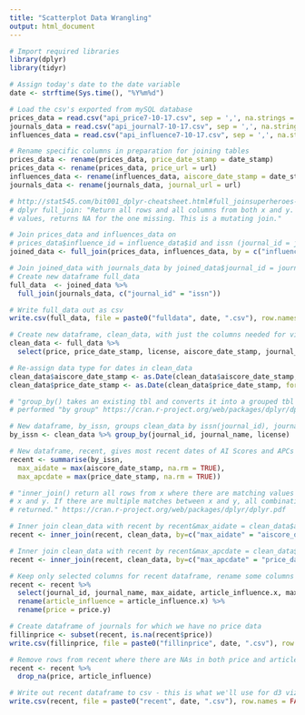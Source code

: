 ```yaml
---
title: "Scatterplot Data Wrangling"
output: html_document
---
```


```r
# Import required libraries
library(dplyr)
library(tidyr)
```

```r
# Assign today's date to the date variable
date <- strftime(Sys.time(), "%Y%m%d")
```


```r
# Load the csv's exported from mySQL database
prices_data = read.csv("api_price7-10-17.csv", sep = ',', na.strings = c("NULL", "null"))
journals_data = read.csv("api_journal7-10-17.csv", sep = ',', na.strings = c("NULL", "null"))
influences_data = read.csv("api_influence7-10-17.csv", sep = ',', na.strings = c("NULL", "null"))
```


```r
# Rename specific columns in preparation for joining tables
prices_data <- rename(prices_data, price_date_stamp = date_stamp)
prices_data <- rename(prices_data, price_url = url)
influences_data <- rename(influences_data, aiscore_date_stamp = date_stamp)
journals_data <- rename(journals_data, journal_url = url)
```

```r
# http://stat545.com/bit001_dplyr-cheatsheet.html#full_joinsuperheroes-publishers
# dplyr full_join: "Return all rows and all columns from both x and y. Where there are not matching 
# values, returns NA for the one missing. This is a mutating join."

# Join prices_data and influences_data on 
# prices_data$influence_id = influence_data$id and issn (journal_id = journal_id)
joined_data <- full_join(prices_data, influences_data, by = c("influence_id" = "id", "journal_id"))
```
```r
# Join joined_data with journals_data by joined_data$journal_id = journals_data$issn
# Create new dataframe full_data
full_data  <- joined_data %>%
  full_join(journals_data, c("journal_id" = "issn"))
```

```r
# Write full_data out as csv
write.csv(full_data, file = paste0("fulldata", date, ".csv"), row.names = FALSE, quote=FALSE)
```

```r
# Create new dataframe, clean_data, with just the columns needed for visualizations
clean_data <- full_data %>%
  select(price, price_date_stamp, license, aiscore_date_stamp, journal_id, article_influence, journal_name, category)
```

```r
# Re-assign data type for dates in clean_data
clean_data$aiscore_date_stamp <- as.Date(clean_data$aiscore_date_stamp, format = "%Y-%m-%d")
clean_data$price_date_stamp <- as.Date(clean_data$price_date_stamp, format = "%Y-%m-%d")
```

```r
# "group_by() takes an existing tbl and converts it into a grouped tbl where operations are 
# performed "by group" https://cran.r-project.org/web/packages/dplyr/dplyr.pdf

# New dataframe, by_issn, groups clean_data by issn(journal_id), journal_name, and license
by_issn <- clean_data %>% group_by(journal_id, journal_name, license)
```

```r
# New dataframe, recent, gives most recent dates of AI Scores and APCs for each group
recent <- summarise(by_issn,
  max_aidate = max(aiscore_date_stamp, na.rm = TRUE),
  max_apcdate = max(price_date_stamp, na.rm = TRUE))
```

```r
# "inner_join() return all rows from x where there are matching values in y, and all columns from
# x and y. If there are multiple matches between x and y, all combination of the matches are
# returned." https://cran.r-project.org/web/packages/dplyr/dplyr.pdf

# Inner join clean_data with recent by recent&max_aidate = clean_data$auscore_date_stamp and by issn(journal_id)
recent <- inner_join(recent, clean_data, by=c("max_aidate" = "aiscore_date_stamp","journal_id"))
```

```r
# Inner join clean_data with recent by recent&max_apcdate = clean_data$price_date_stamp and by issn(journal_id)
recent <- inner_join(recent, clean_data, by=c("max_apcdate" = "price_date_stamp","journal_id"))
```

```r
# Keep only selected columns for recent dataframe, rename some columns for readability
recent <- recent %>%
  select(journal_id, journal_name, max_aidate, article_influence.x, max_apcdate, price.y, license) %>%
  rename(article_influence = article_influence.x) %>%
  rename(price = price.y)
```


```r
# Create dataframe of journals for which we have no price data
fillinprice <- subset(recent, is.na(recent$price))
write.csv(fillinprice, file = paste0("fillinprice", date, ".csv"), row.names = FALSE)
```

```r
# Remove rows from recent where there are NAs in both price and article_influence
recent <- recent %>%
  drop_na(price, article_influence)
```


```r
# Write out recent dataframe to csv - this is what we'll use for d3 viz
write.csv(recent, file = paste0("recent", date, ".csv"), row.names = FALSE)
```

